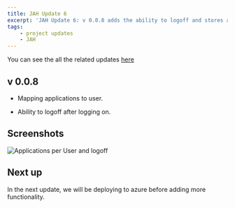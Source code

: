 ```yaml
---
title: JAH Update 6
excerpt: 'JAH Update 6: v 0.0.8 adds the ability to logoff and stores applications on a per user basis.'
tags:
    - project updates
    - JAH
---
```


You can see the all the related updates [here](./tags/jah)

## v 0.0.8

-   Mapping applications to user.

-   Ability to logoff after logging on.

## Screenshots

![Applications per User and logoff](./jah_update6_map_users.gif)

## Next up

In the next update, we will be deploying to azure before adding more functionality.
